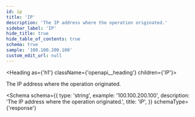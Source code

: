```yaml
---
id: ip
title: 'IP'
description: 'The IP address where the operation originated.'
sidebar_label: 'IP'
hide_title: true
hide_table_of_contents: true
schema: true
sample: '100.100.200.100'
custom_edit_url: null
---
```



<Heading as={'h1'} className={'openapi__heading'} children={'IP'}></Heading>

The IP address where the operation originated.

<Schema
  schema={{
    type: 'string',
    example: '100.100.200.100',
    description: 'The IP address where the operation originated.',
    title: 'IP',
  }}
  schemaType={'response'}
></Schema>
